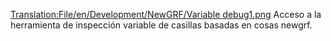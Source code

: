 [[Translation:File/en/Development/NewGRF/Variable debug1.png]]
Acceso a la herramienta de inspección variable de casillas basadas en cosas newgrf.
